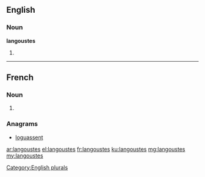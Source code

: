 ==English==

===Noun===
'''langoustes'''

# {{plural of|langouste}}

[[Category:English plurals]]

----

==French==

===Noun===
{{head|fr|plural}} {{f-p}}

# {{plural of|langouste|lang=fr}}

===Anagrams===
* [[loguassent#French|loguassent]]

[[ar:langoustes]]
[[el:langoustes]]
[[fr:langoustes]]
[[ku:langoustes]]
[[mg:langoustes]]
[[my:langoustes]]